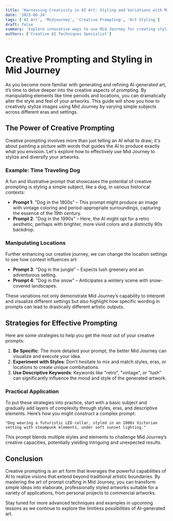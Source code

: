 ```yaml
---
title: 'Harnessing Creativity in AI Art: Styling and Variations with Mid Journey'
date: '2023-06-24'
tags: ['AI Art', 'Midjourney', 'Creative Prompting', 'Art Styling']
draft: false
summary: 'Explore innovative ways to use Mid Journey for creating stylistically diverse and creative art. Learn how to manipulate time periods and settings in your prompts to produce visually distinct images, enhancing both personal and professional projects.'
authors: ['Creative AI Techniques Specialist']
---
```


# Creative Prompting and Styling in Mid Journey

As you become more familiar with generating and refining AI-generated art, it’s time to delve deeper into the creative aspects of prompting. By manipulating elements like time periods and locations, you can dramatically alter the style and feel of your artworks. This guide will show you how to creatively stylize images using Mid Journey by varying simple subjects across different eras and settings.

## The Power of Creative Prompting

Creative prompting involves more than just telling an AI what to draw; it's about painting a picture with words that guides the AI to produce exactly what you envision. Let's explore how to effectively use Mid Journey to stylize and diversify your artworks.

### Example: Time Traveling Dog

A fun and illustrative prompt that showcases the potential of creative prompting is styling a simple subject, like a dog, in various historical contexts:

- **Prompt 1**: "Dog in the 1800s" – This prompt might produce an image with vintage coloring and period-appropriate surroundings, capturing the essence of the 19th century.
- **Prompt 2**: "Dog in the 1990s" – Here, the AI might opt for a retro aesthetic, perhaps with brighter, more vivid colors and a distinctly 90s backdrop.

### Manipulating Locations

Further enhancing our creative journey, we can change the location settings to see how context influences art:

- **Prompt 3**: "Dog in the jungle" – Expects lush greenery and an adventurous setting.
- **Prompt 4**: "Dog in the snow" – Anticipates a wintery scene with snow-covered landscapes.

These variations not only demonstrate Mid Journey’s capability to interpret and visualize different settings but also highlight how specific wording in prompts can lead to drastically different artistic outputs.

## Strategies for Effective Prompting

Here are some strategies to help you get the most out of your creative prompts:

1. **Be Specific**: The more detailed your prompt, the better Mid Journey can visualize and execute your idea.
2. **Experiment with Styles**: Don’t hesitate to mix and match styles, eras, or locations to create unique combinations.
3. **Use Descriptive Keywords**: Keywords like "retro", "vintage", or "lush" can significantly influence the mood and style of the generated artwork.

### Practical Application

To put these strategies into practice, start with a basic subject and gradually add layers of complexity through styles, eras, and descriptive elements. Here’s how you might construct a complex prompt:

```plaintext
"Dog wearing a futuristic LED collar, styled in an 1800s Victorian setting with steampunk elements, under soft sunset lighting."
```

This prompt blends multiple styles and elements to challenge Mid Journey’s creative capacities, potentially yielding intriguing and unexpected results.

## Conclusion

Creative prompting is an art form that leverages the powerful capabilities of AI to realize visions that extend beyond traditional artistic boundaries. By mastering the art of prompt crafting in Mid Journey, you can transform simple ideas into elaborate, professionally styled artworks suitable for a variety of applications, from personal projects to commercial artworks.

Stay tuned for more advanced techniques and examples in upcoming lessons as we continue to explore the limitless possibilities of AI-generated art.
